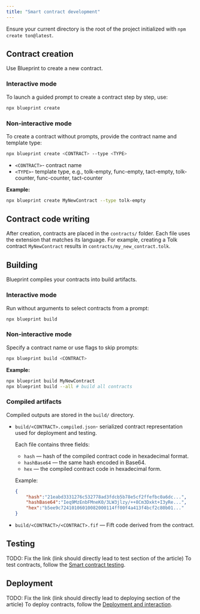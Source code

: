 ```yaml
---
title: "Smart contract development"
---
```


Ensure your current directory is the root of the project initialized with `npm create ton@latest`.

## Contract creation
Use Blueprint to create a new contract.

### Interactive mode

To launch a guided prompt to create a contract step by step, use:

```bash
npx blueprint create
```

### Non-interactive mode

To create a contract without prompts, provide the contract name and template type:

```bash
npx blueprint create <CONTRACT> --type <TYPE>
```
- `<CONTRACT>`- contract name
- `<TYPE>`- template type, e.g., tolk-empty, func-empty, tact-empty, tolk-counter, func-counter, tact-counter

**Example:**
```bash
npx blueprint create MyNewContract --type tolk-empty
```

## Contract code writing

After creation, contracts are placed in the `contracts/` folder.
Each file uses the extension that matches its language.
For example, creating a Tolk contract `MyNewContract` results in `contracts/my_new_contract.tolk`.


## Building

Blueprint compiles your contracts into build artifacts.

### Interactive mode

Run without arguments to select contracts from a prompt:

```bash
npx blueprint build
```

### Non-interactive mode

Specify a contract name or use flags to skip prompts:

```bash
npx blueprint build <CONTRACT>
```

**Example:**
```bash
npx blueprint build MyNewContract
npx blueprint build --all # build all contracts
```

### Compiled artifacts

Compiled outputs are stored in the `build/` directory.

- `build/<CONTRACT>.compiled.json`- serialized contract representation used for deployment and testing.

    Each file contains three fields:

    - `hash` — hash of the compiled contract code in hexadecimal format.
    - `hashBase64`  — the same hash encoded in Base64.
    - `hex` — the compiled contract code in hexadecimal form.

    Example:

    ```json title='<CONTRACT>.compiled.json'
    {
        "hash":"21eabd3331276c532778ad3fdcb5b78e5cf2ffefbc0a6dc...",
        "hashBase64":"Ieq9MzEnbFMneK0/3LW3jlzy/++8Cm3Dxkt+I3yRe...",
        "hex":"b5ee9c72410106010082000114ff00f4a413f4bcf2c80b01..."
    }
    ```

- `build/<CONTRACT>/<CONTRACT>.fif` — Fift code derived from the contract.

## Testing

TODO: Fix the link (link should directly lead to test section of the article)
To test contracts, follow the [Smart contract testing](/ecosystem/blueprint/test).

## Deployment

TODO: Fix the link (link should directly lead to deploying section of the article)
To deploy contracts, follow the [Deployment and interaction](/ecosystem/blueprint/deploy).


